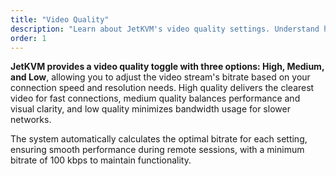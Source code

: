 ```yaml
---
title: "Video Quality"
description: "Learn about JetKVM's video quality settings. Understand how to adjust video stream bitrate for optimal performance based on your connection speed and resolution requirements."
order: 1
---
```


**JetKVM provides a video quality toggle with three options: High, Medium, and Low**, allowing you to adjust the video stream's bitrate based on your connection speed and resolution needs. High quality delivers the clearest video for fast connections, medium quality balances performance and visual clarity, and low quality minimizes bandwidth usage for slower networks.

The system automatically calculates the optimal bitrate for each setting, ensuring smooth performance during remote sessions, with a minimum bitrate of 100 kbps to maintain functionality.
